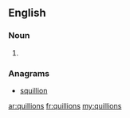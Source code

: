 ==English==

===Noun===
{{head|en}}

# {{plural of|quillion}}

===Anagrams===
* [[squillion#English|squillion]]

[[ar:quillions]]
[[fr:quillions]]
[[my:quillions]]